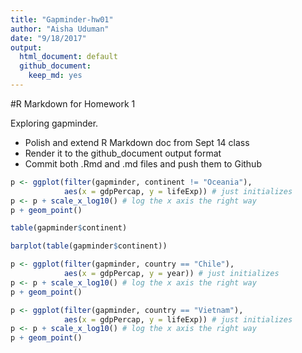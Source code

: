 ```yaml
---
title: "Gapminder-hw01"
author: "Aisha Uduman"
date: "9/18/2017"
output:
  html_document: default
  github_document:
    keep_md: yes
---
```


#R Markdown for Homework 1 

Exploring gapminder. 

- Polish and extend R Markdown doc from Sept 14 class 
- Render it to the github_document output format
- Commit both .Rmd and .md files and push them to Github



```r
p <- ggplot(filter(gapminder, continent != "Oceania"),
            aes(x = gdpPercap, y = lifeExp)) # just initializes
p <- p + scale_x_log10() # log the x axis the right way
p + geom_point()
```

```r
table(gapminder$continent)
```

```r
barplot(table(gapminder$continent))
```


```r
p <- ggplot(filter(gapminder, country == "Chile"),
            aes(x = gdpPercap, y = year)) # just initializes
p <- p + scale_x_log10() # log the x axis the right way
p + geom_point()
```


```r
p <- ggplot(filter(gapminder, country == "Vietnam"),
            aes(x = gdpPercap, y = lifeExp)) # just initializes
p <- p + scale_x_log10() # log the x axis the right way
p + geom_point()
```


